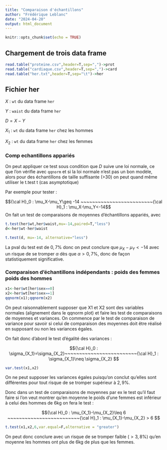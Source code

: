 ```yaml
---
title: "Comparaison d'échantillons"
author: "Frédérique Leblanc"
date: "2024-04-20"
output: html_document
---
```


```r
knitr::opts_chunk$set(echo = TRUE)
```

## Chargement de trois data frame

```r
read.table("proteine.csv",header=T,sep=",")->prot
read.table("cardiaque.csv",header=T,sep=",")->card
read.table("her.txt",header=T,sep="\t")->her
```

## Fichier her

$X$ : $\texttt{wt}$ du data frame $\texttt{her}$

$Y$ : $\texttt{waist}$ du data frame $\texttt{her}$

$D=X-Y$ 

$X_1$ : $\texttt{wt}$ du data frame $\texttt{her}$ chez les hommes

$X_2$ : $\texttt{wt}$ du data frame $\texttt{her}$ chez les femmes


### Comp echantillons appariés

On peut appliquer ce test sous condition que $D$ suive une loi normale, ce que l'on vérifie avec $\texttt{qqnorm}$ et si la loi normale n'est pas un bon modèle, alors pour des échantillons de taille suffisante (>30) on peut  quand même utiliser le t.test t (cas asymptotique)

Par exemple pour tester :

$${\cal H}_0 : \mu_X-\mu_Y\geq -14 ~~~~~~~~~~~~~~~~~~~~~~~~~{\cal H}_1 : \mu_X-\mu_Y<-14$$
On fait un test de comparaisons de moyennes d'échantillons appariés, avec 
```r
t.test(her$wt,her$waist,mu=-14,paired=T,"less")
d<-her$wt-her$waist

t.test(d, mu=-14, alternative="less")
```

La pval du test est de $0,7\%$ donc on peut conclure que $\mu_X-\mu_Y<-14$ avec un risque de se tromper $\alpha$ dès que $\alpha>0,7\%$, donc de façon statistiquement significative.

### Comparaison d'échantillons indépendants : poids des femmes poids des hommes

```r
x1<-her$wt[her$sex==0]
x2<-her$wt[her$sex==1]
qqnorm(x1);qqnorm(x2)
```

On peut raisonnablement supposer que X1 et X2 sont des variables normales (alignement dans le qqnorm plot)
et  faire les test de comparaisons de moyennes et variances. On commence par le test de comparaison de variance pour savoir si celui de comparaison des moyennes doit être réalisé en supposant ou non les variances égales.

On fait donc d'abord le test d'égalité des variances :

$${\cal H}_0 : \sigma_{X_1}=\sigma_{X_2}~~~~~~~~~~~~~~~~~~~~~~~~~{\cal H}_1 : \sigma_{X_1}\neq \sigma_{X_2} $$



```r
var.test(x1,x2)
```


On ne peut supposer les variances égales puisqu'on conclut qu'elles sont différentes pour tout risque de se tromper supérieur à $2,9\%$.

Donc dans un test de comparaisons de moyennes par ex le test qu'il faut faire si l'on veut montrer qu'en moyenne le poids d'une femmes est inférieur à celui des hommes de 6kg on fera le test : 

$${\cal H}_0 : \mu_{X_1}-\mu_{X_2}\leq 6 ~~~~~~~~~~~~~~~~~~~~~~~~~{\cal H}_1 : \mu_{X_1}-\mu_{X_2} > 6 $$
```r
t.test(x1,x2,6,var.equal=F,alternative = "greater")
```
On peut donc conclure avec un risque de se tromper faible ($>3,8\%$) qu'en moyenne
les hommes ont plus de 6kg de plus que les femmes.
